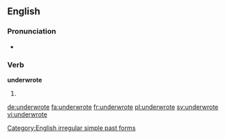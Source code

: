 ==English==

===Pronunciation===
* {{IPA|/ʌn.dɚˈɹoʊt/|lang=en}}

===Verb===
'''underwrote'''

# {{en-simple past of|underwrite}}

[[Category:English irregular simple past forms]]

[[de:underwrote]]
[[fa:underwrote]]
[[fr:underwrote]]
[[pl:underwrote]]
[[sv:underwrote]]
[[vi:underwrote]]